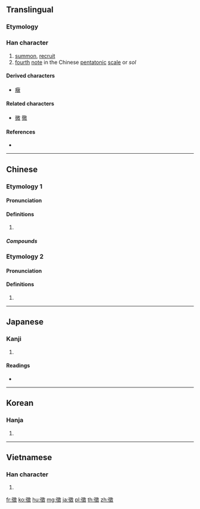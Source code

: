 {{also|徴|征|微}}
==Translingual==
{{ja-forms|[[徴]]|[[征]]|徵}}

===Etymology===
{{Han compound|微|壬|ls=ic}}

===Han character===
{{Han char|rn=60|rad=彳|as=12|sn=15|four=28240|canj=HOUGK|ids=⿲彳⿳山一⿱丿土攵}}

# [[summon]], [[recruit]]
# [[fourth]] [[note]] in the Chinese [[pentatonic]] [[scale]] or ''sol''

====Derived characters====
* [[癥]]

====Related characters====
* [[微]] [[徹]] <!-- Other 彳 + X + 攵 -->

====References====
* {{Han ref|kx=0370.410|dkj=10239|dj=0697.270|hdz=20842.070|uh=5FB5|ud=24501|bh=BC78|bd=48248}}

----

==Chinese==

===Etymology 1===
{{zh-forms|s=征}}

====Pronunciation====
{{zh-pron
|m=zhēng
|c=zing1
|mn=teng
|mc=1
|oc=1,2
|ma=
|cat=v,n}}

====Definitions====
{{zh-hanzi}}

# {{rfdef|lang=zh}}

=====Compounds=====
{{der3|title=Compounds
|{{zh-l|徵兵}}
|{{zh-l|徵兵制}}
|{{zh-l|徵調}}
|{{zh-l|徵訂}}
|{{zh-l|徵發}}
|{{zh-l|徵稿}}
|{{zh-l|徵購}}
|{{zh-l|徵候}}
|{{zh-l|徵婚}}
|{{zh-l|徵集}}
|{{zh-l|徵募}}
|{{zh-l|徵聘}}
|{{zh-l|徵求}}
|{{zh-l|徵收}}
|{{zh-l|徵稅}}
|{{zh-l|徵文}}
|{{zh-l|徵象}}
|{{zh-l|徵詢}}
|{{zh-l|徵引}}
|{{zh-l|徵用}}
|{{zh-l|徵召}}
|{{zh-l|徵兆}}
}}

===Etymology 2===
{{zh-forms}}

====Pronunciation====
{{zh-pron
|m=zhǐ
|c=zi2
|mn=
|mc=2
|oc=n,1
|ma=
|cat=n}}

====Definitions====
{{zh-hanzi}}

# {{rfdef|lang=zh}}

----

==Japanese==

===Kanji===
{{ja-kanji|grade=|rs=彳12|style=ky|shin=徴}}

# {{defn|lang=ja|sort=彳12}}

====Readings====
* {{ja-readings|on=[[ちょう]] (chō), [[ち]] (chi)|kun=[[しるし]] (shirushi), [[めす]] (mesu)}}

----

==Korean==

===Hanja===
{{ko-hanja|hangeul=[[징]], [[치]]|eumhun=|rv=jing, chi|mr=ching, ch'i|y=cing, chi}}

# {{defn|lang=ko|sort=彳12}}

----

==Vietnamese==

===Han character===
{{vi-hantu|[[trưng]], [[chưng]], [[chuỷ]], [[rưng]], [[trâng]]|rs=彳12}}

# {{defn|lang=vi|sort=彳12}}

[[fr:徵]]
[[ko:徵]]
[[hu:徵]]
[[mg:徵]]
[[ja:徵]]
[[pl:徵]]
[[th:徵]]
[[zh:徵]]